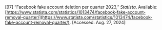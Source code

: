\[97\]	“Facebook fake account deletion per quarter 2023,” *Statista*. Available: [https://www.statista.com/statistics/1013474/facebook-fake-account-removal-quarter/](https://www.statista.com/statistics/1013474/facebook-fake-account-removal-quarter/). \[Accessed: Aug. 27, 2024\]